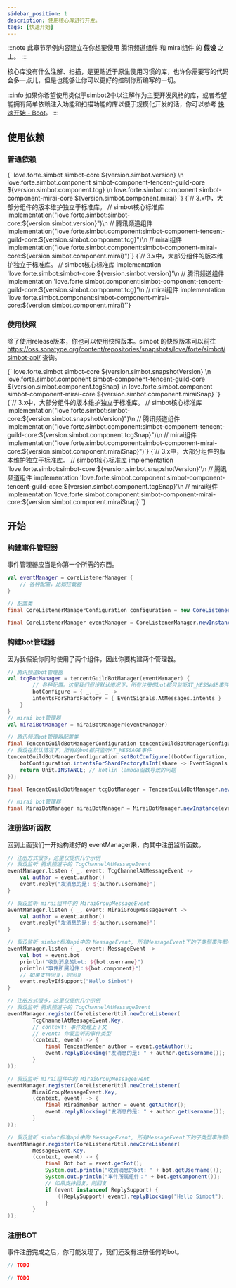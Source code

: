 ```yaml
---
sidebar_position: 1
description: 使用核心库进行开发。
tags: [快速开始]
---
```



:::note
此章节示例内容建立在你想要使用 腾讯频道组件 和 mirai组件 的 **假设** 之上。
:::

核心库没有什么注解、扫描，是更贴近于原生使用习惯的库，也许你需要写的代码会多一点儿，但是也能够让你可以更好的控制你所编写的一切。


:::info
如果你希望使用类似于simbot2中以注解作为主要开发风格的库，或者希望能拥有简单依赖注入功能和扫描功能的库以便于规模化开发的话，你可以参考 [快速开始 - Boot](./Boot.mdx)。
:::

## 使用依赖
### 普通依赖



<Tabs groupId="use-dependency">
<TabItem value="Maven" label="Maven" default>
<CodeBlock language="xml">
{`<!-- simbot核心标准库 -->
<dependency>
    <groupId>love.forte.simbot</groupId>
    <artifactId>simbot-core</artifactId>
    <version>${version.simbot.version}</version>
</dependency>\n
<!-- 腾讯频道组件 -->
<dependency>
    <groupId>love.forte.simbot.component</groupId>
    <artifactId>simbot-component-tencent-guild-core</artifactId>
    <version>${version.simbot.component.tcg}</version>
</dependency>\n
<!-- mirai组件 -->
<dependency>
    <groupId>love.forte.simbot.component</groupId>
    <artifactId>simbot-component-mirai-core</artifactId>
    <version>${version.simbot.component.mirai}</version>
</dependency>`}
</CodeBlock>
</TabItem>

<TabItem value="Gradle Kotlin DSL" label="Gradle Kotlin DSL">
<CodeBlock language="kotlin">
    {`// 3.x中，大部分组件的版本维护独立于标准库。
// simbot核心标准库
implementation("love.forte.simbot:simbot-core:${version.simbot.version}")\n
// 腾讯频道组件
implementation("love.forte.simbot.component:simbot-component-tencent-guild-core:${version.simbot.component.tcg}")\n
// mirai组件
implementation("love.forte.simbot.component:simbot-component-mirai-core:${version.simbot.component.mirai}")`}
</CodeBlock>
</TabItem>

<TabItem value="Gradle Groovy" label="Gradle Groovy">
<CodeBlock language="groovy">
{`// 3.x中，大部分组件的版本维护独立于标准库。
// simbot核心标准库
implementation 'love.forte.simbot:simbot-core:${version.simbot.version}'\n
// 腾讯频道组件
implementation 'love.forte.simbot.component:simbot-component-tencent-guild-core:${version.simbot.component.tcg}'\n
// mirai组件
implementation 'love.forte.simbot.component:simbot-component-mirai-core:${version.simbot.component.mirai}'`}
</CodeBlock>
</TabItem>
</Tabs>


### 使用快照
除了使用release版本，你也可以使用快照版本。simbot 的快照版本可以前往 <https://oss.sonatype.org/content/repositories/snapshots/love/forte/simbot/simbot-api/> 查询。

<Tabs groupId="use-dependency">
<TabItem value="Maven" label="Maven" default>
<CodeBlock language="xml">
{`<!-- simbot核心标准库 -->
<dependency>
    <groupId>love.forte.simbot</groupId>
    <artifactId>simbot-core</artifactId>
    <version>${version.simbot.snapshotVersion}</version>
</dependency>\n
<!-- 腾讯频道组件 -->
<dependency>
    <groupId>love.forte.simbot.component</groupId>
    <artifactId>simbot-component-tencent-guild-core</artifactId>
    <version>${version.simbot.component.tcgSnap}</version>
</dependency>\n
<!-- mirai组件 -->
<dependency>
    <groupId>love.forte.simbot.component</groupId>
    <artifactId>simbot-component-mirai-core</artifactId>
    <version>${version.simbot.component.miraiSnap}</version>
</dependency>`}
</CodeBlock>
</TabItem>

<TabItem value="Gradle Kotlin DSL" label="Gradle Kotlin DSL">
<CodeBlock language="kotlin">
{`// 3.x中，大部分组件的版本维护独立于标准库。
// simbot核心标准库
implementation("love.forte.simbot:simbot-core:${version.simbot.snapshotVersion}")\n
// 腾讯频道组件
implementation("love.forte.simbot.component:simbot-component-tencent-guild-core:${version.simbot.component.tcgSnap}")\n
// mirai组件
implementation("love.forte.simbot.component:simbot-component-mirai-core:${version.simbot.component.miraiSnap}")`}
</CodeBlock>
</TabItem>

<TabItem value="Gradle Groovy" label="Gradle Groovy">
<CodeBlock language="groovy">
{`// 3.x中，大部分组件的版本维护独立于标准库。
// simbot核心标准库
implementation 'love.forte.simbot:simbot-core:${version.simbot.snapshotVersion}'\n
// 腾讯频道组件
implementation 'love.forte.simbot.component:simbot-component-tencent-guild-core:${version.simbot.component.tcgSnap}'\n
// mirai组件
implementation 'love.forte.simbot.component:simbot-component-mirai-core:${version.simbot.component.miraiSnap}'`}
</CodeBlock>
</TabItem>
</Tabs>



## 开始
### 构建事件管理器

事件管理器应当是你第一个所需的东西。

<Tabs groupId="code">
<TabItem value="kotlin" default>

```kotlin
val eventManager = coreListenerManager {
    // 各种配置，比如拦截器
}
```

</TabItem>
<TabItem value="java">

```java
// 配置类
final CoreListenerManagerConfiguration configuration = new CoreListenerManagerConfiguration();

final CoreListenerManager eventManager = CoreListenerManager.newInstance(configuration);
```

</TabItem>
</Tabs>

### 构建bot管理器
因为我假设你同时使用了两个组件，因此你要构建两个管理器。

<Tabs groupId="code">
<TabItem value="kotlin" default>

```kotlin
// 腾讯频道bot管理器
val tcgBotManager = tencentGuildBotManager(eventManager) {
        // 各种配置。这里我们假设默认情况下，所有注册的bot都只监听AT_MESSAGE事件
        botConfigure = { _, _, _ ->
        intentsForShardFactory = { EventSignals.AtMessages.intents }
    }
}
// mirai bot管理器
val miraiBotManager = miraiBotManager(eventManager)
```

</TabItem>
<TabItem value="java">

```java
// 腾讯频道bot管理器配置类
final TencentGuildBotManagerConfiguration tencentGuildBotManagerConfiguration = new TencentGuildBotManagerConfiguration(eventManager);
// 假设在默认情况下，所有的bot都只监听AT_MESSAGE事件
tencentGuildBotManagerConfiguration.setBotConfigure((botConfiguration, appId, appKey, token) -> {
    botConfiguration.intentsForShardFactoryAsInt(share -> EventSignals.AtMessages.getIntentsValue());
    return Unit.INSTANCE; // kotlin lambda函数导致的问题
});

final TencentGuildBotManager tcgBotManager = TencentGuildBotManager.newInstance(tencentGuildBotManagerConfiguration);

// mirai bot管理器
final MiraiBotManager miraiBotManager = MiraiBotManager.newInstance(eventManager);
```

</TabItem>
</Tabs>


### 注册监听函数
回到上面我们一开始构建好的 eventManager来，向其中注册监听函数。

<Tabs groupId="code">
    <TabItem value="kotlin" default>

```kotlin
// 注册方式很多，这里仅提供几个示例
// 假设监听 腾讯频道中的 TcgChannelAtMessageEvent
eventManager.listen { _, event: TcgChannelAtMessageEvent ->
    val author = event.author()
    event.reply("发消息的是: ${author.username}")
}

// 假设监听 mirai组件中的 MiraiGroupMessageEvent
eventManager.listen { _, event: MiraiGroupMessageEvent ->
    val author = event.author()
    event.reply("发消息的是: ${author.username}")
}

// 假设监听 simbot标准api中的 MessageEvent, 所有MessageEvent下的子类型事件都会被触发
eventManager.listen { _, event: MessageEvent ->
    val bot = event.bot
    println("收到消息的bot: ${bot.username}")
    println("事件所属组件：${bot.component}")
    // 如果支持回复，则回复
    event.replyIfSupport("Hello Simbot")
}
```

</TabItem>
<TabItem value="java">

```java
// 注册方式很多，这里仅提供几个示例
// 假设监听 腾讯频道中的 TcgChannelAtMessageEvent
eventManager.register(CoreListenerUtil.newCoreListener(
        TcgChannelAtMessageEvent.Key,
        // context: 事件处理上下文
        // event: 你要监听的事件类型
        (context, event) -> {
            final TencentMember author = event.getAuthor();
            event.replyBlocking("发消息的是: " + author.getUsername());
        }
));

// 假设监听 mirai组件中的 MiraiGroupMessageEvent
eventManager.register(CoreListenerUtil.newCoreListener(
        MiraiGroupMessageEvent.Key,
        (context, event) -> {
            final MiraiMember author = event.getAuthor();
            event.replyBlocking("发消息的是: " + author.getUsername());
        }
));

// 假设监听 simbot标准api中的 MessageEvent, 所有MessageEvent下的子类型事件都会被触发
eventManager.register(CoreListenerUtil.newCoreListener(
        MessageEvent.Key,
        (context, event) -> {
            final Bot bot = event.getBot();
            System.out.println("收到消息的bot: " + bot.getUsername());
            System.out.println("事件所属组件：" + bot.getComponent());
            // 如果支持回复，则回复
            if (event instanceof ReplySupport) {
                ((ReplySupport) event).replyBlocking("Hello Simbot");
            }
        }
));
```

</TabItem>
</Tabs>

### 注册BOT
事件注册完成之后，你可能发现了，我们还没有注册任何的bot。

<Tabs groupId="code">
    <TabItem value="kotlin" default>

```kotlin
// TODO
```

</TabItem>
<TabItem value="java">

```java
// TODO
```

</TabItem>
</Tabs>




